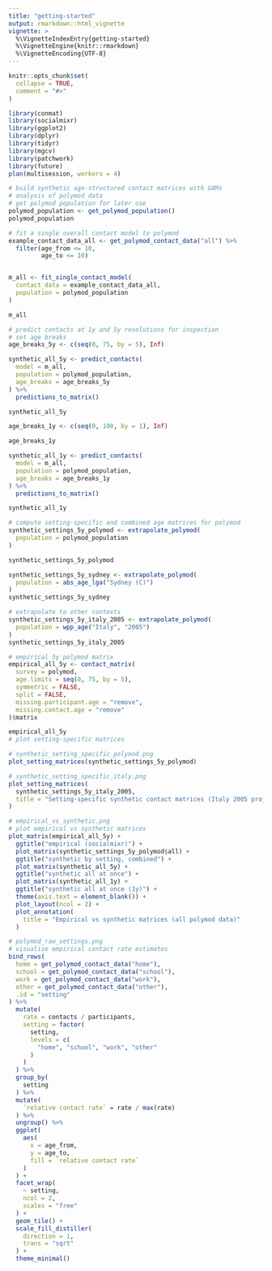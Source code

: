 ```yaml
---
title: "getting-started"
output: rmarkdown::html_vignette
vignette: >
  %\VignetteIndexEntry{getting-started}
  %\VignetteEngine{knitr::rmarkdown}
  %\VignetteEncoding{UTF-8}
---
```


```r
knitr::opts_chunk$set(
  collapse = TRUE,
  comment = "#>"
)
```

```r
library(conmat)
library(socialmixr)
library(ggplot2)
library(dplyr)
library(tidyr)
library(mgcv)
library(patchwork)
library(future)
plan(multisession, workers = 4)
```

```r
# build synthetic age-structured contact matrices with GAMs
# analysis of polymod data
# get polymod population for later use
polymod_population <- get_polymod_population()
polymod_population
```


```r
# fit a single overall contact model to polymod
example_contact_data_all <- get_polymod_contact_data("all") %>% 
  filter(age_from <= 10,
         age_to <= 10)


m_all <- fit_single_contact_model(
  contact_data = example_contact_data_all,
  population = polymod_population
)

m_all
```


```r
# predict contacts at 1y and 5y resolutions for inspection
# set age breaks
age_breaks_5y <- c(seq(0, 75, by = 5), Inf)

synthetic_all_5y <- predict_contacts(
  model = m_all, 
  population = polymod_population,
  age_breaks = age_breaks_5y
) %>%
  predictions_to_matrix()

synthetic_all_5y
```


```r
age_breaks_1y <- c(seq(0, 100, by = 1), Inf)

age_breaks_1y

synthetic_all_1y <- predict_contacts(
  model = m_all, 
  population = polymod_population,
  age_breaks = age_breaks_1y
) %>%
  predictions_to_matrix()

synthetic_all_1y
```


```r
# compute setting-specific and combined age matrices for polymod
synthetic_settings_5y_polymod <- extrapolate_polymod(
  population = polymod_population
)

synthetic_settings_5y_polymod
```

```r
synthetic_settings_5y_sydney <- extrapolate_polymod(
  population = abs_age_lga("Sydney (C)")
)
synthetic_settings_5y_sydney

```

```r
# extrapolate to other contexts
synthetic_settings_5y_italy_2005 <- extrapolate_polymod(
  population = wpp_age("Italy", "2005")
)
synthetic_settings_5y_italy_2005
```

```r
# empirical 5y polymod matrix
empirical_all_5y <- contact_matrix(
  survey = polymod,
  age.limits = seq(0, 75, by = 5),
  symmetric = FALSE,
  split = FALSE,
  missing.participant.age = "remove",
  missing.contact.age = "remove"
)$matrix

empirical_all_5y
# plot setting-specific matrices
```


```r
# synthetic_setting_specific_polymod.png
plot_setting_matrices(synthetic_settings_5y_polymod)
```


```r
# synthetic_setting_specific_italy.png
plot_setting_matrices(
  synthetic_settings_5y_italy_2005,
  title = "Setting-specific synthetic contact matrices (Italy 2005 projected)"
)
```


```r
# empirical_vs_synthetic.png
# plot empirical vs synthetic matrices
plot_matrix(empirical_all_5y) +
  ggtitle("empirical (socialmixr)") +
  plot_matrix(synthetic_settings_5y_polymod$all) +
  ggtitle("synthetic by setting, combined") +
  plot_matrix(synthetic_all_5y) +
  ggtitle("synthetic all at once") +
  plot_matrix(synthetic_all_1y) +
  ggtitle("synthetic all at once (1y)") +
  theme(axis.text = element_blank()) +
  plot_layout(ncol = 2) +
  plot_annotation(
    title = "Empirical vs synthetic matrices (all polymod data)"
  )
```


```r
# polymod_raw_settings.png
# visualise empirical contact rate estimates
bind_rows(
  home = get_polymod_contact_data("home"),
  school = get_polymod_contact_data("school"),
  work = get_polymod_contact_data("work"),
  other = get_polymod_contact_data("other"),
  .id = "setting"
) %>%
  mutate(
    rate = contacts / participants,
    setting = factor(
      setting,
      levels = c(
        "home", "school", "work", "other"
      )
    )
  ) %>%
  group_by(
    setting
  ) %>%
  mutate(
    `relative contact rate` = rate / max(rate)
  ) %>%
  ungroup() %>%
  ggplot(
    aes(
      x = age_from,
      y = age_to,
      fill = `relative contact rate`
    )
  ) +
  facet_wrap(
    ~ setting,
    ncol = 2,
    scales = "free"
  ) +
  geom_tile() +
  scale_fill_distiller(
    direction = 1,
    trans = "sqrt"
  ) +
  theme_minimal()
```

